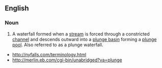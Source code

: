 ==English==

===Noun===
{{en-noun|sg=[[punch]] [[bowl]] [[waterfall]]}}

# A waterfall formed when a [[stream]] is forced through a constricted [[channel]] and descends outward into a [[plunge basin]] forming a [[plunge pool]]. Also referred to as a plunge waterfall.


*[[http://nyfalls.com/terminology.html]]
*[[http://merlin.eb.com/cgi-bin/unabridged?va=plunge]]